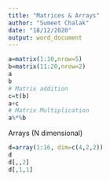 ---
title: "Matrices & Arrays"
author: "Sumeet Chalak"
date: "18/12/2020"
output: word_document
---

```{r}
a=matrix(1:10,nrow=5)
b=matrix(11:20,nrow=2)
a
b
# Matrix addition
c=t(b)
a+c
# Matrix Multiplication
a%*%b
```

Arrays (N dimensional)
```{r}
d=array(1:16, dim=c(4,2,2))
d
d[,,2]
d[,1,1]
```